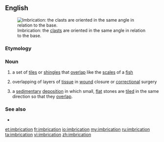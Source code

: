 ==English==
[[Image:Imbricated fabric overlay.jpg|thumb|Imbrication: the [[clast]]s are oriented in the same angle in relation to the base.]]
===Etymology===
{{suffix|imbricate|ion}}
===Noun===
{{en-noun}}
# a set of [[tile]]s or [[shingle]]s that [[overlap]] like the [[scale]]s of a [[fish]]
# {{context|medicine}} overlapping of layers of [[tissue]] in [[wound]] closure or [[correctional]] surgery
# {{context|geology}} a [[sedimentary]] [[deposition]] in which small, [[flat]] stones are [[tiled]] in the same direction so that they [[overlap]].

===See also===
*{{pedialite}}

[[et:imbrication]]
[[fr:imbrication]]
[[io:imbrication]]
[[my:imbrication]]
[[ru:imbrication]]
[[ta:imbrication]]
[[vi:imbrication]]
[[zh:imbrication]]